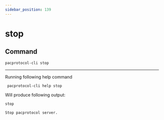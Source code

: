 ```yaml
---
sidebar_position: 139
---
```


# stop
## Command

```bash
pacprotocol-cli stop
```





___

Running following help command
```bash
 pacprotocol-cli help stop
```
Will produce following output:


```bash
stop

Stop pacprotocol server.
```

